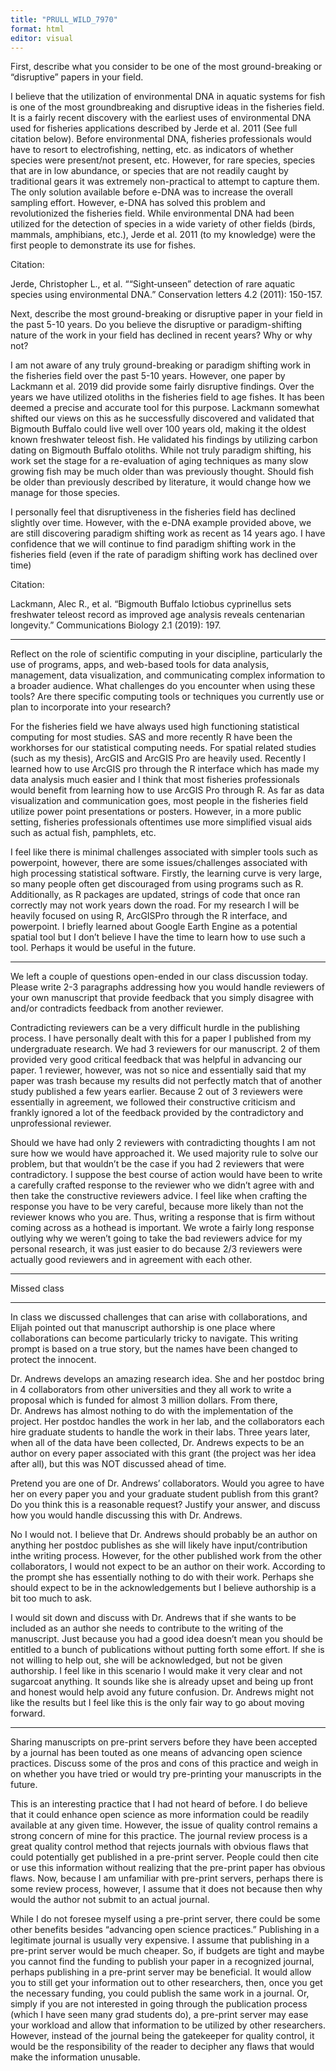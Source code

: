 ---
title: "PRULL_WILD_7970"
format: html
editor: visual
---

First, describe what you consider to be one of the most ground-breaking or "disruptive" papers in your field.

I believe that the utilization of environmental DNA in aquatic systems for fish is one of the most groundbreaking and disruptive ideas in the fisheries field. It is a fairly recent discovery with the earliest uses of environmental DNA used for fisheries applications described by Jerde et al. 2011 (See full citation below). Before environmental DNA, fisheries professionals would have to resort to electrofishing, netting, etc. as indicators of whether species were present/not present, etc. However, for rare species, species that are in low abundance, or species that are not readily caught by traditional gears it was extremely non-practical to attempt to capture them. The only solution available before e-DNA was to increase the overall sampling effort. However, e-DNA has solved this problem and revolutionized the fisheries field. While environmental DNA had been utilized for the detection of species in a wide variety of other fields (birds, mammals, amphibians, etc.), Jerde et al. 2011 (to my knowledge) were the first people to demonstrate its use for fishes.

Citation:

Jerde, Christopher L., et al. ""Sight‐unseen" detection of rare aquatic species using environmental DNA." Conservation letters 4.2 (2011): 150-157.

Next, describe the most ground-breaking or disruptive paper in your field in the past 5-10 years. Do you believe the disruptive or paradigm-shifting nature of the work in your field has declined in recent years? Why or why not?

I am not aware of any truly ground-breaking or paradigm shifting work in the fisheries field over the past 5-10 years. However, one paper by Lackmann et al. 2019 did provide some fairly disruptive findings. Over the years we have utilized otoliths in the fisheries field to age fishes. It has been deemed a precise and accurate tool for this purpose. Lackmann somewhat shifted our views on this as he successfully discovered and validated that Bigmouth Buffalo could live well over 100 years old, making it the oldest known freshwater teleost fish. He validated his findings by utilizing carbon dating on Bigmouth Buffalo otoliths. While not truly paradigm shifting, his work set the stage for a re-evaluation of aging techniques as many slow growing fish may be much older than was previously thought. Should fish be older than previously described by literature, it would change how we manage for those species.

I personally feel that disruptiveness in the fisheries field has declined slightly over time. However, with the e-DNA example provided above, we are still discovering paradigm shifting work as recent as 14 years ago. I have confidence that we will continue to find paradigm shifting work in the fisheries field (even if the rate of paradigm shifting work has declined over time)

Citation:

Lackmann, Alec R., et al. "Bigmouth Buffalo Ictiobus cyprinellus sets freshwater teleost record as improved age analysis reveals centenarian longevity." Communications Biology 2.1 (2019): 197.

------------------------------------------------------------------------

Reflect on the role of scientific computing in your discipline, particularly the use of programs, apps, and web-based tools for data analysis, management, data visualization, and communicating complex information to a broader audience. What challenges do you encounter when using these tools? Are there specific computing tools or techniques you currently use or plan to incorporate into your research?

For the fisheries field we have always used high functioning statistical computing for most studies. SAS and more recently R have been the workhorses for our statistical computing needs. For spatial related studies (such as my thesis), ArcGIS and ArcGIS Pro are heavily used. Recently I learned how to use ArcGIS pro through the R interface which has made my data analysis much easier and I think that most fisheries professionals would benefit from learning how to use ArcGIS Pro through R. As far as data visualization and communication goes, most people in the fisheries field utilize power point presentations or posters. However, in a more public setting, fisheries professionals oftentimes use more simplified visual aids such as actual fish, pamphlets, etc.

I feel like there is minimal challenges associated with simpler tools such as powerpoint, however, there are some issues/challenges associated with high processing statistical software. Firstly, the learning curve is very large, so many people often get discouraged from using programs such as R. Additionally, as R packages are updated, strings of code that once ran correctly may not work years down the road. For my research I will be heavily focused on using R, ArcGISPro through the R interface, and powerpoint. I briefly learned about Google Earth Engine as a potential spatial tool but I don't believe I have the time to learn how to use such a tool. Perhaps it would be useful in the future.

------------------------------------------------------------------------

We left a couple of questions open-ended in our class discussion today. Please write 2-3 paragraphs addressing how you would handle reviewers of your own manuscript that provide feedback that you simply disagree with and/or contradicts feedback from another reviewer.

Contradicting reviewers can be a very difficult hurdle in the publishing process. I have personally dealt with this for a paper I published from my undergraduate research. We had 3 reviewers for our manuscript. 2 of them provided very good critical feedback that was helpful in advancing our paper. 1 reviewer, however, was not so nice and essentially said that my paper was trash because my results did not perfectly match that of another study published a few years earlier. Because 2 out of 3 reviewers were essentially in agreement, we followed their constructive criticism and frankly ignored a lot of the feedback provided by the contradictory and unprofessional reviewer.

Should we have had only 2 reviewers with contradicting thoughts I am not sure how we would have approached it. We used majority rule to solve our problem, but that wouldn't be the case if you had 2 reviewers that were contradictory. I suppose the best course of action would have been to write a carefully crafted response to the reviewer who we didn't agree with and then take the constructive reviewers advice. I feel like when crafting the response you have to be very careful, because more likely than not the reviewer knows who you are. Thus, writing a response that is firm without coming across as a hothead is important. We wrote a fairly long response outlying why we weren't going to take the bad reviewers advice for my personal research, it was just easier to do because 2/3 reviewers were actually good reviewers and in agreement with each other.

------------------------------------------------------------------------

Missed class

------------------------------------------------------------------------

In class we discussed challenges that can arise with collaborations, and Elijah pointed out that manuscript authorship is one place where collaborations can become particularly tricky to navigate. This writing prompt is based on a true story, but the names have been changed to protect the innocent.

Dr. Andrews develops an amazing research idea. She and her postdoc bring in 4 collaborators from other universities and they all work to write a proposal which is funded for almost 3 million dollars. From there, Dr. Andrews has almost nothing to do with the implementation of the project. Her postdoc handles the work in her lab, and the collaborators each hire graduate students to handle the work in their labs. Three years later, when all of the data have been collected, Dr. Andrews expects to be an author on every paper associated with this grant (the project was her idea after all), but this was NOT discussed ahead of time.

Pretend you are one of Dr. Andrews' collaborators. Would you agree to have her on every paper you and your graduate student publish from this grant? Do you think this is a reasonable request? Justify your answer, and discuss how you would handle discussing this with Dr. Andrews.

No I would not. I believe that Dr. Andrews should probably be an author on anything her postdoc publishes as she will likely have input/contribution inthe writing process. However, for the other published work from the other collaborators, I would not expect to be an author on their work. According to the prompt she has essentially nothing to do with their work. Perhaps she should expect to be in the acknowledgements but I believe authorship is a bit too much to ask.

I would sit down and discuss with Dr. Andrews that if she wants to be included as an author she needs to contribute to the writing of the manuscript. Just because you had a good idea doesn't mean you should be entitled to a bunch of publications without putting forth some effort. If she is not willing to help out, she will be acknowledged, but not be given authorship. I feel like in this scenario I would make it very clear and not sugarcoat anything. It sounds like she is already upset and being up front and honest would help avoid any future confusion. Dr. Andrews might not like the results but I feel like this is the only fair way to go about moving forward.

------------------------------------------------------------------------

Sharing manuscripts on pre-print servers before they have been accepted by a journal has been touted as one means of advancing open science practices. Discuss some of the pros and cons of this practice and weigh in on whether you have tried or would try pre-printing your manuscripts in the future.

This is an interesting practice that I had not heard of before. I do believe that it could enhance open science as more information could be readily available at any given time. However, the issue of quality control remains a strong concern of mine for this practice. The journal review process is a great quality control method that rejects journals with obvious flaws that could potentially get published in a pre-print server. People could then cite or use this information without realizing that the pre-print paper has obvious flaws. Now, because I am unfamiliar with pre-print servers, perhaps there is some review process, however, I assume that it does not because then why would the author not submit to an actual journal.

While I do not foresee myself using a pre-print server, there could be some other benefits besides "advancing open science practices." Publishing in a legitimate journal is usually very expensive. I assume that publishing in a pre-print server would be much cheaper. So, if budgets are tight and maybe you cannot find the funding to publish your paper in a recognized journal, perhaps publishing in a pre-print server may be beneficial. It would allow you to still get your information out to other researchers, then, once you get the necessary funding, you could publish the same work in a journal. Or, simply if you are not interested in going through the publication process (which I have seen many grad students do), a pre-print server may ease your workload and allow that information to be utilized by other researchers. However, instead of the journal being the gatekeeper for quality control, it would be the responsibility of the reader to decipher any flaws that would make the information unusable.
